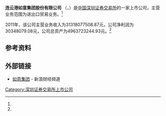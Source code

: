 {{Infobox Company 
| company_name     = 连云港如意集团股份有限公司
| company_name_en  = LIANYUNGANG IDEAL GROUP CO.,LTD.
| company_logo     =
| company_type     = 上市公司<br>A股简称：'''如意集团'''（{{szse|000626}}）
| company_slogan   = 
| foundation       = 
| location         = 
| key_people       = 
| industry         = 进出口贸易业务
| products         =
| revenue          = 30348079.08元 （2011年）<ref name="ccer">CCER数据库 - 一般上市公司财务数据库</ref>
| operating_income =
| net_income       =31318077508.87元（2011年）<ref name="ccer"/>
| assets        = 4963723244.93元（2011年）<ref name="ccer"/>
| num_employees    = 
| parent           = 
| subsid           = 
| homepage         = 
| footnotes        = 
}}
'''连云港如意集团股份有限公司''' （{{szse|000626}}，{{lang|en|LIANYUNGANG IDEAL GROUP CO.,LTD.}}）是[[中国|中国]][[深圳证券交易所|深圳证券交易所]]的一家上市公司，主营业务范围为进出口贸易业务。<ref name="ccer"/>

2011年，该公司主营业务收入为31318077508.87元，公司净利润为30348079.08元，公司总资产为4963723244.93元。<ref name="ccer"/>

==参考资料==
{{reflist}}

==外部链接==
*[http://finance.sina.com.cn/realstock/company/sz000626/nc.shtml 如意集团]{{Wayback|url=http://finance.sina.com.cn/realstock/company/sz000626/nc.shtml |date=20130618111743 }} - 新浪财经频道

[[Category:深圳证券交易所上市公司|Category:深圳证券交易所上市公司]]
{{中国公司小作品}}